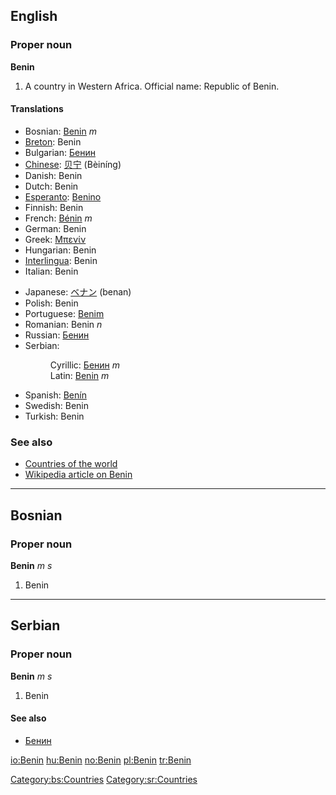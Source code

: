 ==English==
===Proper noun===
'''Benin'''
#A country in Western Africa. Official name: Republic of Benin.
====Translations====
{{top}}
*Bosnian: [[Benin#Bosnian|Benin]] ''m''
*[[Breton]]: Benin
*Bulgarian: [[Бенин]]
*[[Chinese]]: [[贝宁]] (Bèiníng)
*Danish: Benin
*Dutch: Benin
*[[Esperanto]]: [[Benino]]
*Finnish: Benin
*French: [[Bénin]] ''m''
*German: Benin
*Greek: [[Μπενίν]]
*Hungarian: Benin
*[[Interlingua]]: Benin
*Italian: Benin
{{mid}}
*Japanese: [[ベナン]] (benan)
*Polish: Benin
*Portuguese: [[Benim]]
*Romanian: Benin ''n''
*Russian: [[Бенин]]
*Serbian:
*:Cyrillic: [[Бенин#Serbian|Бенин]] ''m''
*:Latin: [[Benin#Serbian|Benin]] ''m''
*Spanish: [[Benín]]
*Swedish: Benin
*Turkish: Benin
{{bottom}}

===See also===
*[[Countries of the world]]
*[[w:Benin|Wikipedia article on Benin]]
----
==Bosnian==
===Proper noun===
'''Benin''' ''m s''
#Benin
[[Category:bs:Countries]]
----
==Serbian==
===Proper noun===
'''Benin''' ''m s''
#Benin
====See also====
*[[Бенин]]
[[Category:sr:Countries]]

[[io:Benin]]
[[hu:Benin]]
[[no:Benin]]
[[pl:Benin]]
[[tr:Benin]]